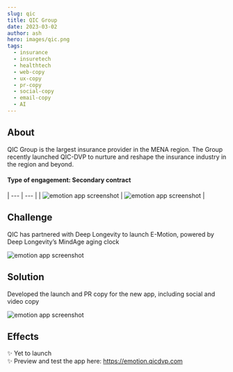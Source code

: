 ```yaml
---
slug: qic
title: QIC Group 
date: 2023-03-02
author: ash
hero: images/qic.png
tags:
  - insurance 
  - insuretech
  - healthtech
  - web-copy
  - ux-copy
  - pr-copy
  - social-copy
  - email-copy 
  - AI 
---
```


## About 

QIC Group is the largest insurance provider in the MENA region. The Group recently launched QIC-DVP to nurture and reshape the insurance industry in the region and beyond. 


#### Type of engagement: Secondary contract 

| --- | --- |
| ![emotion app screenshot](/images/qic-1.jpg) | ![emotion app screenshot](/images/qic-2.jpg) |

## Challenge 

QIC has partnered with Deep Longevity to launch E-Motion, powered by Deep Longevity’s MindAge aging clock 

![emotion app screenshot](/images/qic-4.jpg) 

## Solution 

Developed the launch and PR copy for the new app, including social and video copy 

![emotion app screenshot](/images/qic-3.jpg)

## Effects 

✨ Yet to launch  
✨ Preview and test the app here: https://emotion.qicdvp.com 

